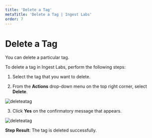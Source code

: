 ---
title: 'Delete a Tag'
metaTitle: 'Delete a Tag | Ingest Labs'
order: 7
---

# Delete a Tag

You can delete a particular tag.

To delete a tag in Ingest Labs, perform the following steps:

1.	Select the tag that you want to delete.

2.	From the **Actions** drop-down menu on the top right corner, select **Delete**.

![deleteatag](/images/tagsimages/deleteatag.png)

3.	Click **Yes** on the confirmatory message that appears.

![deleteatag](/images/tagsimages/deletetagconfirmation.png)

**Step Result**: The tag is deleted successfully.